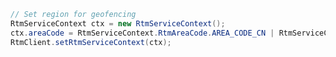 <PlatformWrapper platform="android">
        
``` java
// Set region for geofencing
RtmServiceContext ctx = new RtmServiceContext();
ctx.areaCode = RtmServiceContext.RtmAreaCode.AREA_CODE_CN | RtmServiceContext.RtmAreaCode.AREA_CODE_AS;
RtmClient.setRtmServiceContext(ctx);
```
</PlatformWrapper>
